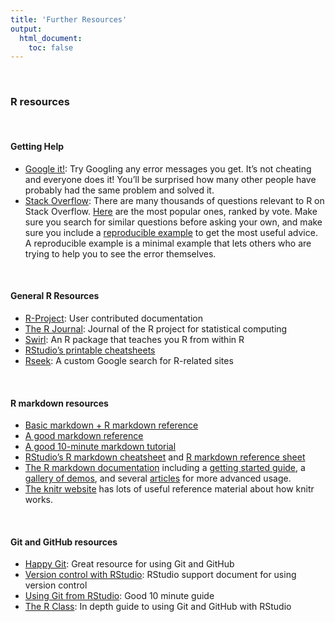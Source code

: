 ```yaml
---
title: 'Further Resources'
output: 
  html_document:
    toc: false
---
```


\  

### R resources

\  

#### Getting Help

- [Google it!](http://lmgtfy.com/?q=R+Error+in+library+there+is+no+package+called): Try Googling any error messages you get. It's not cheating and everyone does it! You'll be surprised how many other people have probably had the same problem and solved it.
- [Stack Overflow](http://stackoverflow.com/questions/tagged/r): There are many thousands of questions relevant to R on Stack Overflow. [Here](https://stackoverflow.com/questions/tagged/r?sort=votes) are the most popular ones, ranked by vote. Make sure you search for similar questions before asking your own, and make sure you include a [reproducible example](http://stackoverflow.com/questions/5963269/how-to-make-a-great-r-reproducible-example/5963610#5963610) to get the most useful advice. A reproducible example is a minimal example that lets others who are trying to help you to see the error themselves.

\  

#### General R Resources

- [R-Project](https://cran.r-project.org/other-docs.html): User contributed documentation
- [The R Journal](https://journal.r-project.org/): Journal of the R project for statistical computing
- [Swirl](http://swirlstats.com/): An R package that teaches you R from within R
- [RStudio's printable cheatsheets](https://www.rstudio.com/resources/cheatsheets/)
- [Rseek](http://rseek.org/): A custom Google search for R-related sites

\  

#### R markdown resources

- [Basic markdown + R markdown reference](http://bioconnector.github.io/markdown)
- [A good markdown reference](http://commonmark.org/help/)
- [A good 10-minute markdown tutorial](http://commonmark.org/help/tutorial/)
- [RStudio's R markdown cheatsheet](https://github.com/rstudio/cheatsheets/raw/master/rmarkdown-2.0.pdf) and [R markdown reference sheet](https://www.rstudio.com/wp-content/uploads/2015/03/rmarkdown-reference.pdf)
- [The R markdown documentation](<http://rmarkdown.rstudio.com/>) including a [getting started guide](http://rmarkdown.rstudio.com/lesson-1.html), a [gallery of demos](http://rmarkdown.rstudio.com/gallery.html), and several [articles](http://rmarkdown.rstudio.com/articles.html) for more advanced usage.
- [The knitr website](<http://yihui.name/knitr/>) has lots of useful reference material about how knitr works.

\  

#### Git and GitHub resources

- [Happy Git](https://happygitwithr.com/): Great resource for using Git and GitHub
- [Version control with RStudio](https://support.rstudio.com/hc/en-us/articles/200532077-Version-Control-with-Git-and-SVN): RStudio support document for using version control
- [Using Git from RStudio](https://nceas.github.io/oss-lessons/version-control/4-getting-started-with-git-in-RStudio.html): Good 10 minute guide
- [The R Class](https://r-bio.github.io/intro-git-rstudio/): In depth guide to using Git and GitHub with RStudio


